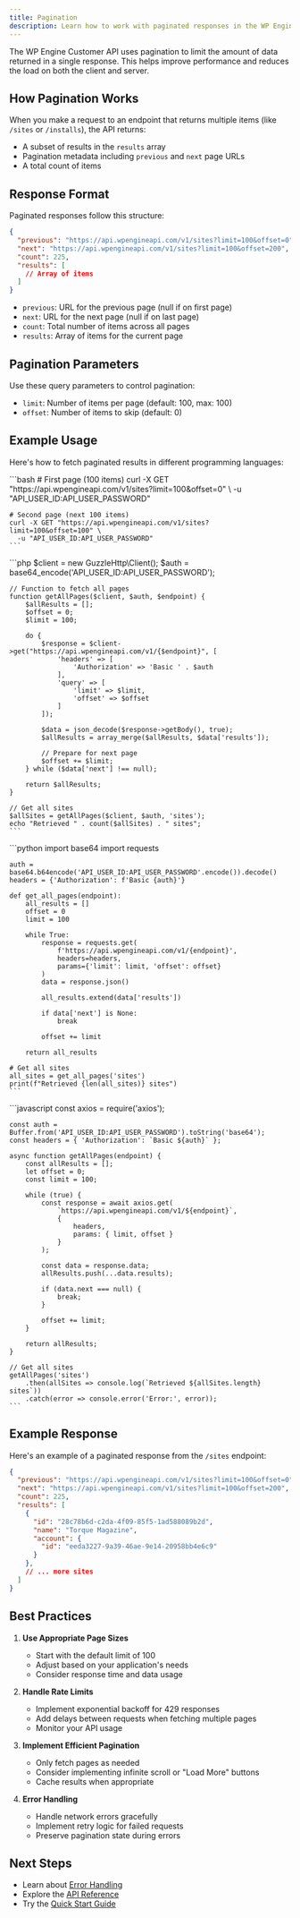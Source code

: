 ```yaml
---
title: Pagination
description: Learn how to work with paginated responses in the WP Engine Customer API
---
```



The WP Engine Customer API uses pagination to limit the amount of data returned in a single response. This helps improve performance and reduces the load on both the client and server.

## How Pagination Works

When you make a request to an endpoint that returns multiple items (like `/sites` or `/installs`), the API returns:

- A subset of results in the `results` array
- Pagination metadata including `previous` and `next` page URLs
- A total count of items

## Response Format

Paginated responses follow this structure:

```json
{
  "previous": "https://api.wpengineapi.com/v1/sites?limit=100&offset=0",
  "next": "https://api.wpengineapi.com/v1/sites?limit=100&offset=200",
  "count": 225,
  "results": [
    // Array of items
  ]
}
```

- `previous`: URL for the previous page (null if on first page)
- `next`: URL for the next page (null if on last page)
- `count`: Total number of items across all pages
- `results`: Array of items for the current page

## Pagination Parameters

Use these query parameters to control pagination:

- `limit`: Number of items per page (default: 100, max: 100)
- `offset`: Number of items to skip (default: 0)

## Example Usage

Here's how to fetch paginated results in different programming languages:

<Tabs>
  <TabItem label="cURL">
    ```bash
    # First page (100 items)
    curl -X GET "https://api.wpengineapi.com/v1/sites?limit=100&offset=0" \
      -u "API_USER_ID:API_USER_PASSWORD"

    # Second page (next 100 items)
    curl -X GET "https://api.wpengineapi.com/v1/sites?limit=100&offset=100" \
      -u "API_USER_ID:API_USER_PASSWORD"
    ```
  </TabItem>
  <TabItem label="PHP">
    ```php
    $client = new GuzzleHttp\Client();
    $auth = base64_encode('API_USER_ID:API_USER_PASSWORD');

    // Function to fetch all pages
    function getAllPages($client, $auth, $endpoint) {
        $allResults = [];
        $offset = 0;
        $limit = 100;
        
        do {
            $response = $client->get("https://api.wpengineapi.com/v1/{$endpoint}", [
                'headers' => [
                    'Authorization' => 'Basic ' . $auth
                ],
                'query' => [
                    'limit' => $limit,
                    'offset' => $offset
                ]
            ]);
            
            $data = json_decode($response->getBody(), true);
            $allResults = array_merge($allResults, $data['results']);
            
            // Prepare for next page
            $offset += $limit;
        } while ($data['next'] !== null);
        
        return $allResults;
    }

    // Get all sites
    $allSites = getAllPages($client, $auth, 'sites');
    echo "Retrieved " . count($allSites) . " sites";
    ```
  </TabItem>
  <TabItem label="Python">
    ```python
    import base64
    import requests

    auth = base64.b64encode('API_USER_ID:API_USER_PASSWORD'.encode()).decode()
    headers = {'Authorization': f'Basic {auth}'}

    def get_all_pages(endpoint):
        all_results = []
        offset = 0
        limit = 100
        
        while True:
            response = requests.get(
                f'https://api.wpengineapi.com/v1/{endpoint}',
                headers=headers,
                params={'limit': limit, 'offset': offset}
            )
            data = response.json()
            
            all_results.extend(data['results'])
            
            if data['next'] is None:
                break
                
            offset += limit
        
        return all_results

    # Get all sites
    all_sites = get_all_pages('sites')
    print(f"Retrieved {len(all_sites)} sites")
    ```
  </TabItem>
  <TabItem label="Node.js">
    ```javascript
    const axios = require('axios');

    const auth = Buffer.from('API_USER_ID:API_USER_PASSWORD').toString('base64');
    const headers = { 'Authorization': `Basic ${auth}` };

    async function getAllPages(endpoint) {
        const allResults = [];
        let offset = 0;
        const limit = 100;
        
        while (true) {
            const response = await axios.get(
                `https://api.wpengineapi.com/v1/${endpoint}`,
                {
                    headers,
                    params: { limit, offset }
                }
            );
            
            const data = response.data;
            allResults.push(...data.results);
            
            if (data.next === null) {
                break;
            }
            
            offset += limit;
        }
        
        return allResults;
    }

    // Get all sites
    getAllPages('sites')
        .then(allSites => console.log(`Retrieved ${allSites.length} sites`))
        .catch(error => console.error('Error:', error));
    ```
  </TabItem>
</Tabs>

## Example Response

Here's an example of a paginated response from the `/sites` endpoint:

```json
{
  "previous": "https://api.wpengineapi.com/v1/sites?limit=100&offset=0",
  "next": "https://api.wpengineapi.com/v1/sites?limit=100&offset=200",
  "count": 225,
  "results": [
    {
      "id": "28c78b6d-c2da-4f09-85f5-1ad588089b2d",
      "name": "Torque Magazine",
      "account": {
        "id": "eeda3227-9a39-46ae-9e14-20958bb4e6c9"
      }
    },
    // ... more sites
  ]
}
```

## Best Practices

1. **Use Appropriate Page Sizes**
   - Start with the default limit of 100
   - Adjust based on your application's needs
   - Consider response time and data usage

2. **Handle Rate Limits**
   - Implement exponential backoff for 429 responses
   - Add delays between requests when fetching multiple pages
   - Monitor your API usage

3. **Implement Efficient Pagination**
   - Only fetch pages as needed
   - Consider implementing infinite scroll or "Load More" buttons
   - Cache results when appropriate

4. **Error Handling**
   - Handle network errors gracefully
   - Implement retry logic for failed requests
   - Preserve pagination state during errors

## Next Steps

- Learn about [Error Handling](/api-reference/error-handling/)
- Explore the [API Reference](/api-reference/overview/)
- Try the [Quick Start Guide](/getting-started/quick-start/)

